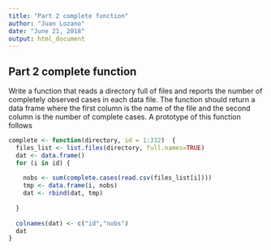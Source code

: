 ---
title: "Part 2 complete function"
author: "Juan Lozano"
date: "June 21, 2018"
output: html_document
---

## Part 2 complete function

Write a function that reads a directory full of files and reports the number of completely observed cases in each data file. The function should return a data frame where the first column is the name of the file and the second column is the number of complete cases. A prototype of this function follows

```{r cars}
complete <- function(directory, id = 1:332)  {
  files_list <- list.files(directory, full.names=TRUE)  
  dat <- data.frame()                            
  for (i in id) {                                
   
    nobs <- sum(complete.cases(read.csv(files_list[i])))
    tmp <- data.frame(i, nobs)
    dat <- rbind(dat, tmp)
    
  }
  
  colnames(dat) <- c("id","nobs")
  dat
}
```

